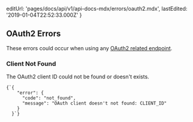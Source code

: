 
  editUrl: 'pages/docs/api/v1/api-docs-mdx/errors/oauth2.mdx',
  lastEdited: '2019-01-04T22:52:33.000Z'
}

## OAuth2 Errors

These errors could occur when using any [OAuth2 related endpoint](#endpoints/oauth2).

### Client Not Found

The OAuth2 client ID could not be found or doesn't exists.

<Example>
  <Code lang="json">{`{
    "error": {
      "code": "not_found",
      "message": "OAuth client doesn't not found: CLIENT_ID"
    }
  }`}</Code>
</Example>
